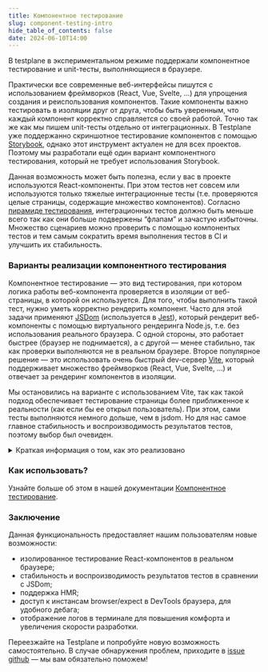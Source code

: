 ```yaml
---
title: Компонентное тестирование
slug: component-testing-intro
hide_table_of_contents: false
date: 2024-06-10T14:00
---
```



В testplane в экспериментальном режиме поддержали компонентное тестирование и unit-тесты, выполняющиеся в браузере.

<!-- truncate -->

Практически все современные веб-интерфейсы пишутся с использованием фреймворков (React, Vue, Svelte, ...) для упрощения создания и реиспользования компонентов. Такие компоненты важно тестировать в изоляции друг от друга, чтобы быть уверенным, что каждый компонент корректно справляется со своей работой. Точно так же как мы пишем unit-тесты отдельно от интеграционных. В Testplane уже поддержанно скриншотное тестирование компонентов с помощью [Storybook](https://storybook.js.org/), однако этот инструмент актуален не для всех проектов. Поэтому мы разработали ещё один вариант компонентного тестирования, который не требует использования Storybook.

Данная возможность может быть полезна, если у вас в проекте используются React-компоненты. При этом тестов нет совсем или используются только тяжелые интеграционные тесты (т.е. проверяются целые страницы, содержащие множество компонентов). Согласно [пирамиде тестирования](https://martinfowler.com/articles/practical-test-pyramid.html), интеграционных тестов должно быть меньше всего так как они больше подвержены “флапам” и зачастую избыточны. Множество сценариев можно проверить с помощью компонентых тестов и тем самым сократить время выполнения тестов в CI и улучшить их стабильность.

### Варианты реализации компонентного тестирования

Компонентное тестирование — это вид тестирования, при котором логика работы веб-компонента проверяется в изоляции от веб-страницы, в которой он используется. Для того, чтобы выполнить такой тест, нужно уметь корректно рендерить компонент. Часто для этой задачи применяют [JSDom](https://github.com/jsdom/jsdom) (используется в [Jest](https://jestjs.io/)), который рендерит веб-компоненты с помощью виртуального рендеринга Node.js, т.е. без использования реального браузера. С одной стороны, это работает быстрее (браузер не поднимается), а с другой — менее стабильно, так как проверки выполняются не в реальном браузере. Второе популярное решение — это использовать очень быстрый dev-сервер [Vite](https://vitejs.dev/), который поддерживает множество фреймворков (React, Vue, Svelte, ...) и отвечает за рендеринг компонентов в изоляции.

Мы остановились на варианте с использованием Vite, так как такой подход обеспечивает тестирование страницы более приближенное к реальности (как если бы ее открыл пользователь). При этом, сами тесты выполняются немного дольше, чем в jsdom. Но для нас самое главное стабильность и воспроизводимость результатов тестов, поэтому выбор был очевиден.

<details>
    <summary>Краткая информация о том, как это реализовано</summary>

    - при указании опции `testRunEnv: 'browser'` в конфиге Testplane, будет использован браузерный раннер, который поднимает Vite на localhost с рандомным свободным портом (пользователь может выставить необходимый порт в конфиге Vite). Именно на этом поднятом сервере будут рендерится все пользовательские компоненты и выполняться все необходимые команды/проверки (т.е. прямо внутри браузера);
    - затем читаются тесты в Node.js, т.е. как это делается и для интеграционных тестов. Это необходимо, чтобы все плагины работали корректно (речь про триггер событий при чтении тестов), а так же, чтобы была возможность запустить тесты из одного файла параллельно. Если бы тест читался только в контексте браузера, то приходилось бы запускать абсолютно все тесты внутри одного файла и критическое завершение в одном из них приводило бы к остановке всех последующих. Т.е. на данном этапе мы понимаем какие тесты нужно запустить;
    - после чего, как обычно, поднимаются необходимые браузеры и в них запускаются тесты. Каждый тест перед выполнением пользовательского кода выполняет переход на поднятый сервер Vite. При выполнении такого запроса генерится специальный index.html, в который подгружаются все необходимые библиотеки:
    - mocha — для чтения тестов;
    - webdriverio — для использования инстанса браузера внутри самого браузера;
    - expect — для выполнения проверок;
    - и прочие внутренние модули, необходимые для корректной работы.
    - при открытии index.html из Vite, браузер устанавливает websocket-соединение с мастер процессом Testplane для того, чтобы обмениваться необходимыми данными. Например, в случае, если в браузере вызывается конструкция `await browser.$("body").assertView("plain", "body")`, то очевидно, что она выполниться в самом браузере не может, так как внутри `assertView` нам необходим доступ к файловой системе. Поэтому, выполнение этой команды отправляется в мастер Testplane, который в свою очередь отправляет ее worker-у, в котором данный тест запущен. И именно worker выполняет переданную ему команду. Когда результат получен, он таким же образом отправляется назад в браузер. Все общение реализовано с помощью библиотеки [socket.io](https://socket.io/);
    - после чего, в браузере начинает выполняться указанный тест, который по завершению возвращает результат в Node.js процесс.

</details>

### Как использовать?

Узнайте больше об этом в нашей документации <a href="/ru/docs/v8/guides/component-testing">Компонентное тестирование</a>.

### Заключение

Данная функциональность предоставляет нашим пользователям новые возможности:

-   изолированное тестирование React-компонентов в реальном браузере;
-   стабильность и воспроизводимость результатов тестов в сравнении с JSDom;
-   поддержка HMR;
-   доступ к инстансам browser/expect в DevTools браузера, для удобного дебага;
-   отображение логов в терминале для повышения комфорта и увеличения скорости разработки.

Переезжайте на Testplane и попробуйте новую возможность самостоятельно. В случае обнаружения проблем, приходите в [issue github](https://github.com/gemini-testing/testplane/issues) — мы вам обязательно поможем!
